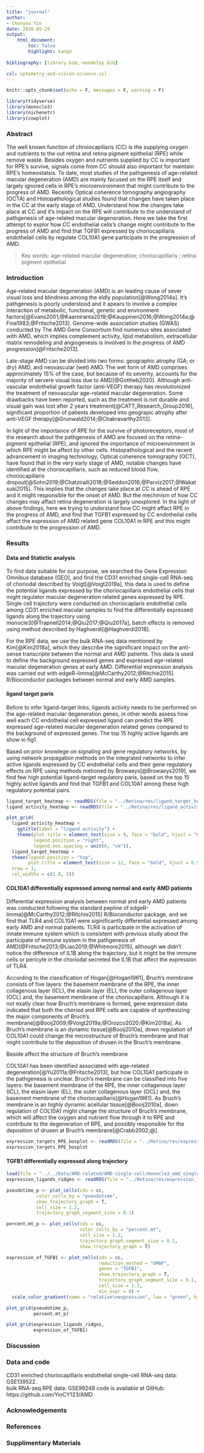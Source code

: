 ```yaml
---
title: "journal"
author: 
- Chunyou Yin
date: 2020-05-29
output: 
    html_document:
        toc: false
        highlight: tango
        
bibliography: [library.bib;-mendeley.bib]  

csl: optometry-and-vision-science.csl
---
```


```r
knitr::opts_chunk$set(echo = F, messages = F, warning = F)
```

```r
library(tidyverse)
library(monocle3)
library(nichenetr)
library(cowplot)
```


### Abstract  
The well known function of chroiocapillaris (CC) is the supplying oxygen and nutrients to the out retina and retina pigment epithelial (RPE) while remove waste. Besides oxygen and nutrients supplied by CC is important for RPE's survive, signals come from CC should also important for maintain RPE's homeostatsis. To date, most studies of the pathgenesis of age-related macular degeneration (AMD) are mainly focused on the RPE itself and largely ignored cells in RPE's microenvironment that might contribute to the progress of AMD. Recently Optical coherence tomography angiography (OCTA) and Histopathological studies found that changes have taken place in the CC at the early stage of AMD. Understand how the changes take place at CC and it's impact on the RPE will contribute to the understand of pathgenesis of age-related macular degeneration. Here we take the first attempt to explor how CC endothelial cells's change might contribute to the progress of AMD and find that TGFB1 expressed by choriocapillaris endothelail cells by regulate COL10A1 gene participate in the pregression of AMD.  

> Key words: age-related macular degeneration; choriocapillaris ; retina pigment epithelial 


### Introduction   
Age-related macular degeneration (AMD) is an leading cause of sever visual loss and blindness among the eldly population[@Wong2014a]. It's pathgenesis is poorly understood and it apears to involve a complex interaction of metabolic, functional, genetic and environment factors[@Evans2001;@Kaarniranta2019;@Kauppinen2016;@Wong2014a;@Fine1983;@Fritsche2013]. Genome-wide association studies (GWAS) conducted by The AMD Gene Consortium find numerous sites associated with AMD, which implies complement activity, lipid metabolism, extracellular matrix remodeling and angiogenesis is involved in the progress of AMD progression[@Fritsche2013].  

Late-stage AMD can be divided into two forms: geographic atrophy (GA; or dry) AMD, and neovascular (wet) AMD. The wet form of AMD comprises approcimately 15% of the case, but because of its severity, accounts for the majority of servere visual loss due to AMD[@Gottlieb2020]. Although anti-vascular endothelial growth factor (anti-VEGF) therapy has revolutionized the treatment of neovascular age-related macular degeneration. Some drawbacks have been reported, such as the treatment is not durable and visual gain was lost after 2 years treatment[@CATT_Research_Group2016], significant proportion of patients developed into geograpic atrophy after anti-VEGF therapy[@Grunwald2014;@Chakravarthy2013]. 

In light of the importance of RPE for the survive of photoreceptors, most of the research about the pathgenesis of AMD are focused on the retina-pigment epithelial (RPE), and ignored the importance of microenvirnment in which RPE might be affect by other cells. Histopathological and the recent advancement in imaging technology, Optical coherence tomography (OCT), have found that in the very early stage of AMD, notable changes have identified at the choriocapillaris, such as reduced blood flow, choriocapillaris dropout[@Sohn2019;@Chatziralli2018;@Seddon2016;@Parviz2017;@Wakatsuki2015]. This implies that the changes take place at CC is ahead of RPE and it might responsible for the onset of AMD. But the mechinism of how CC changes may affact retina degeneration is largely unexplored. In the light of above findings, here we trying to understand how CC might affact RPE in the progress of AMD, and find that TGFB1 expressed by CC endothelial cells affact the expression of AMD related gene COL10A1 in RPE and this might contribute to the progression of AMD.  


### Results  
#### Data and Statictic analysis  
To find data suitable for our purpose, we searched the Gene Expression Omnibus database (GEO), and find the CD31 enriched single-cell RNA-seq of choriodal described by Voigt[@Voigt2019a], this data is used to define the potential ligands expressed by the choriocapillaris endothelial cells that might regulator macular degeneration related genes expressed by RPE. Single cell trajectory were conducted on choriocaplaris endothelial cells among CD31 enriched macular samples to find the differentially expressed ligands along the trajectory using monocle3[@Trapnell2014;@Qiu2017;@Qiu2017a], batch effects is removed using method described by Haghverdi[@Haghverdi2018].  

For the RPE data, we use the bulk RNA-seq data mentioned by Kim[@Kim2018a], which they describe the siginificant impact on the anti-sense transcripte between the normal and AMD patients. This data is used to define the background expressed genes and expressed age-related macular degeneration genes at early AMD. Differential expression analysis was carried out with edgeR-limma[@McCarthy2012;@Ritchie2015] R/Bioconductor packages between normal and early AMD samples.  


#### ligand target paris  
Before to infer ligand-target links, ligands activity needs to be performed on the age-related macular degeneration genes, in other words assess how well each CC endothelial cell expressed ligand can predict the RPE expressed age-related macular degeneration related genes compared to the background of expressed genes. The top 15 highly active ligands are show in fig1.  

Based on prior knowlege on signaling and gene regulatory networks, by using network propagation methods on the integrated networks to infer active ligands expressed by CC endothelial cells and their gene regulatory effects on RPE using methods metioned by Browaeys[@Browaeys2019], we find few high potential ligand-target  regulatory paris, based on the top 15 highly active ligands and find that TGFB1 and COL10A1 among these high regulatory potential pairs.  
```r
ligand_target_heatmap <- readRDS(file = "../Retina/res/ligand_target_heatmap.rds")
ligand_activity_heatmap <- readRDS(file = "../Retina/res/ligand_activity_heatmap.rds")

plot_grid(
  ligand_activity_heatmap +
    ggtitle(label = "ligand activity") +
    theme(plot.title = element_text(size = 9, face = "bold", hjust = "0.5"), 
          legend.position = "right", 
          legend.box.spacing = unit(0, "cm")),
  ligand_target_heatmap +
  theme(legend.position = "top", 
        plot.title = element_text(size = 12, face = "bold", hjust = 0.5)), 
  nrow = 1, 
  rel_widths = c(1.8, 5))
```


#### COL10A1 differentially expressed among normal and early AMD patients  
Differential expression analysis between normal and early AMD patients was conducted following the standard pepline of edgeR-limma[@McCarthy2012;@Ritchie2015] R/Bioconductor package, and we find that TLR4 and COL10A1 were siginificantly differential expressed among early AMD and normal patients. TLR4 is participate in the activation of innate immune system which is consistent with previous study about the participate of immune system in the pathgenesis of AMD[@Fritsche2013;@Liao2019;@Whitmore2015], although we didn't notice the difference of IL1B along the trajectory, but it might be the immune cells or pericyte in the choriodal secreted the IL1B that affect the expression of TLR4.  

According to the classification of Hogan[@Hogan1961], Bruch's membrane consists of five layers: the basement membrane of the RPE, the inner collagenous layer (ICL), the elasin layer (EL), the outer collagenous layer (OCL) and, the basement membrane of the choriocapillaris. Although it is not exatly clear how Bruch's membrane is formed, gene expression data indicated that both the choriod and RPE cells are capable of synthesizing the major components of Bruch's membrane[@Booij2009;@Voigt2019a;@Orozco2020;@Kim2018a]. As Bruch's membrane is an dynamic tissue[@Booij2010a], down regulation of COL10A1 could change the microstructure of Bruch's membrane and that might contribute to the deposition of drusen in the Bruch's membrane.  

Beside affect the structure of Bruch's membrane


COL10A1 has been identified associated with age-related degeneration[@Yu2011a;@Fritsche2013], but how COL10A1 participate in the pathgenesis is unclear. 
Bruch's membrane can be classified into five layers: the basement membrane of the RPE, the inner collagenous layer (ICL), the elasin layer (EL), the outer collagenous layer (OCL) and, the basement membrane of the choriocapillaris[@Hogan1961]. As Bruch's membrane is an highly dynamic acellular tissue[@Booij2010a], down regulation of COL10A1 might change the structure of Bruch's membrane, which will affect the oxygen and nutrient flow through it to RPE and contribute to the degeneration of RPE, and possibly responsible for the deposition of drusen at Bruch's membrane[@Crabb2002;@].  
```r
expression_targets_RPE_boxplot <- readRDS(file = "../Retina/res/expression_targets_RPE_boxplot.rds")
expression_targets_RPE_boxplot
```


#### TGFB1 differentially expressed along trajectory  
```r
load(file = "../../Data/AMD-related/AMD-single-cell/monocle3_amd_single_cell.RData")
expression_ligands_ridges <- readRDS(file = "../Retina/res/expression_ligands_ridges.rds")
```


```r
pseudotime_p <- plot_cells(cds = cc, 
           color_cells_by = "pseudotime", 
           show_trajectory_graph = T, 
           cell_size = 1.2, 
           trajectory_graph_segment_size = 0.1)

percent.mt_p <- plot_cells(cds = cc, 
                           color_cells_by = "percent.mt", 
                           cell_size = 1.2, 
                           trajectory_graph_segment_size = 0.1, 
                           show_trajectory_graph = T)

expression_of_TGFB1 <- plot_cells(cds = cc, 
                                  reduction_method = "UMAP", 
                                  genes = "TGFB1", 
                                  show_trajectory_graph = T, 
                                  trajectory_graph_segment_size = 0.1, 
                                  cell_size = 1.2, 
                                  min_expr = 0) +
  scale_color_gradient(name = "relative\nexpression", low = "green", high = "red")

plot_grid(pseudotime_p, 
          percent.mt_p)
```


```r
plot_grid(expression_ligands_ridges, 
          expression_of_TGFB1)
```


### Discussion  


### Data and code  
CD31 enriched choriocapillaris endothelial single-cell RNA-seq data: GSE139522.  
bulk RNA-seq RPE data: GSE99248 
code is available at GitHub: https://github.com/YinCY123/AMD


### Acknowledgements   




### References  


### Supplimentary Materials  

